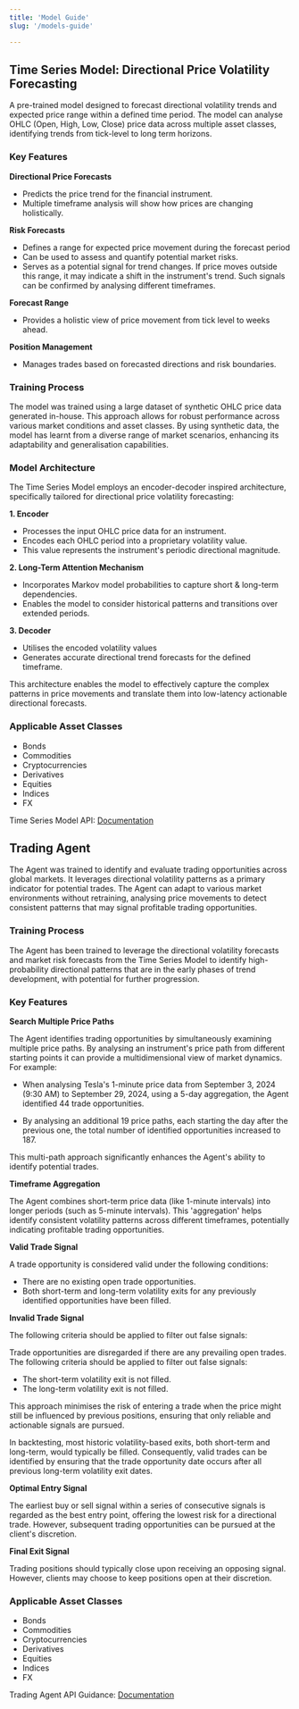 ```yaml
---
title: 'Model Guide'
slug: '/models-guide'

---
```



## Time Series Model: Directional Price Volatility Forecasting

A pre-trained model designed to forecast directional volatility trends and expected price range within a defined time period. The model can analyse OHLC (Open, High, Low, Close) price data across multiple asset classes, identifying trends from tick-level to long term horizons. 

### Key Features

**Directional Price Forecasts**

- Predicts the price trend for the financial instrument.
- Multiple timeframe analysis will show how prices are changing holistically.

**Risk Forecasts**

- Defines a range for expected price movement during the forecast period
- Can be used to assess and quantify potential market risks.
- Serves as a potential signal for trend changes. If price moves outside this range, it may indicate a shift in the instrument's trend. Such signals can be confirmed by analysing different timeframes.

**Forecast Range**

- Provides a holistic view of price movement from tick level to weeks ahead.

**Position Management**

- Manages trades based on forecasted directions and risk boundaries.


### Training Process
The model was trained using a large dataset of synthetic OHLC price data generated in-house. This approach allows for robust performance across various market conditions and asset classes. By using synthetic data, the model has learnt from a diverse range of market scenarios, enhancing its adaptability and generalisation capabilities.


### Model Architecture
The Time Series Model employs an encoder-decoder inspired architecture, specifically tailored for directional price volatility forecasting:

**1. Encoder**

- Processes the input OHLC price data for an instrument.
- Encodes each OHLC period into a proprietary volatility value.
- This value represents the instrument's periodic directional magnitude.

**2. Long-Term Attention Mechanism**

- Incorporates Markov model probabilities to capture short & long-term dependencies.
- Enables the model to consider historical patterns and transitions over extended periods.

**3. Decoder**

- Utilises the encoded volatility values
- Generates accurate directional trend forecasts for the defined timeframe.

This architecture enables the model to effectively capture the complex patterns in price movements and translate them into low-latency actionable directional forecasts.

### Applicable Asset Classes 
- Bonds 
- Commodities
- Cryptocurrencies
- Derivatives 
- Equities 
- Indices 
- FX 

Time Series Model API: [Documentation](https://docs.sumtyme.ai/ts-model)


## Trading Agent

The Agent was trained to identify and evaluate trading opportunities across global markets. It leverages directional volatility patterns as a primary indicator for potential trades. The Agent can adapt to various market environments without retraining, analysing price movements to detect consistent patterns that may signal profitable trading opportunities.


### Training Process

The Agent has been trained to leverage the directional volatility forecasts and market risk forecasts from the Time Series Model to identify high-probability directional patterns that are in the early phases of trend development, with potential for further progression.

### Key Features

**Search Multiple Price Paths**

The Agent identifies trading opportunities by simultaneously examining multiple price paths. By analysing an instrument's price path from different starting points it can provide a multidimensional view of market dynamics. For example:

- When analysing Tesla's 1-minute price data from September 3, 2024 (9:30 AM) to September 29, 2024, using a 5-day aggregation, the Agent identified 44 trade opportunities.

- By analysing an additional 19 price paths, each starting the day after the previous one, the total number of identified opportunities increased to 187.

This multi-path approach significantly enhances the Agent's ability to identify potential trades.

**Timeframe Aggregation**

The Agent combines short-term price data (like 1-minute intervals) into longer periods (such as 5-minute intervals). This 'aggregation' helps identify consistent volatility patterns across different timeframes, potentially indicating profitable trading opportunities.

**Valid Trade Signal**

A trade opportunity is considered valid under the following conditions:

- There are no existing open trade opportunities.
- Both short-term and long-term volatility exits for any previously identified opportunities have been filled.

**Invalid Trade Signal**

The following criteria should be applied to filter out false signals:

Trade opportunities are disregarded if there are any prevailing open trades.
The following criteria should be applied to filter out false signals:
- The short-term volatility exit is not filled.
- The long-term volatility exit is not filled.

This approach minimises the risk of entering a trade when the price might still be influenced by previous positions, ensuring that only reliable and actionable signals are pursued. 

<Tip>In backtesting, most historic volatility-based exits, both short-term and long-term, would typically be filled. Consequently, valid trades can be identified by ensuring that the trade opportunity date occurs after all previous long-term volatility exit dates.</Tip>

**Optimal Entry Signal**

The earliest buy or sell signal within a series of consecutive signals is regarded as the best entry point, offering the lowest risk for a directional trade. However, subsequent trading opportunities can be pursued at the client's discretion.

**Final Exit Signal**

Trading positions should typically close upon receiving an opposing signal. However, clients may choose to keep positions open at their discretion.

### Applicable Asset Classes 
- Bonds 
- Commodities
- Cryptocurrencies
- Derivatives 
- Equities 
- Indices 
- FX 

Trading Agent API Guidance: [Documentation](https://docs.sumtyme.ai/ts-model)